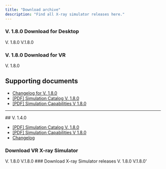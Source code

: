 ```yaml
---
title: "Download archive"
description: "Find all X-ray simulator releases here."
---
```


### V. 1.8.0 Download for Desktop

<CardGroup cols="2">
  <Card title="Windows - Desktop X-ray Simulator" icon="download" href="https://vitasim.dk" cta="Download now">
    V. 1.8.0
  </Card>
  <Card title="macOS - VR X-ray Simulator" icon="download" href="https://vitasim.dk" cta="Download now">
    V.1.8.0
  </Card>
</CardGroup>

### V. 1.8.0 Download for VR

<CardGroup cols="2">
  <Card title="Windows - VR X-ray Simulator" icon="download" href="https://vitasim.dk" cta="Download now">
    V. 1.8.0
  </Card>
</CardGroup>

## Supporting documents

- [Changelog for V. 1.8.0](https://xraysim.mintlify.app/changelog#v-1-8-0)
- [[PDF] Simulation Catalog V. 1.8.0](hello)
- [[PDF] Simulation Capabilities V 1.8.0](test)

---

<Accordion title="Older software releases" description="List of older software versions" icon="box-archive">
  ## V. 1.4.0

  - [[PDF] Simulation Catalog V. 1.8.0](hello)
  - [[PDF] Simulation Capabilities V 1.8.0](test)
  - [Changelog](https://xraysim.mintlify.app/changelog#v-1-8-0)

  ### Download VR X-ray Simulator

  <CardGroup cols="2">
    <Card title="Windows Installer - VR X-ray Simulator" icon="download" cta="Download now">
      V. 1.8.0
    </Card>
    <Card title="macOS Installer - VR X-ray Simulator" icon="download" cta="Donwload now">
      V.1.8.0
    </Card>
  </CardGroup>
  ### Download X-ray Simulator releases

  <CardGroup cols="2">
    <Card title="Windows Installer - VR X-ray Simulator" icon="download" cta="Download now">
      V. 1.8.0
    </Card>
    <Card title="macOS Installer - VR X-ray Simulator" icon="download" cta="Donwload now">
      V.1.8.0'
    </Card>
  </CardGroup>
</Accordion>